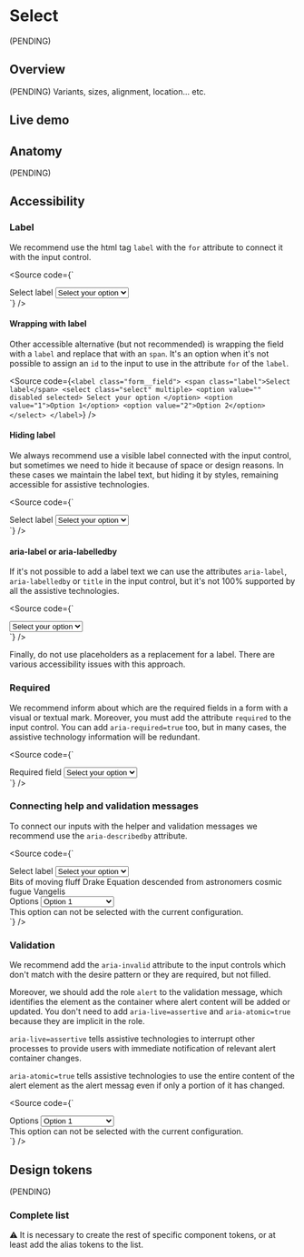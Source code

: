 


<Meta title="Components/Select" />

# Select

(PENDING)

## Overview

(PENDING) Variants, sizes, alignment, location... etc.

## Live demo

<LiveDemo
  story={Stories.Example}
  urlHtml="https://devoinc.github.io/genesys-styles/?path=/docs/components-select--docs"
  urlReact="https://devoinc.github.io/genesys-ui/?path=/docs/components-form-select--docs"
/>

## Anatomy

(PENDING)

## Accessibility

### Label

We recommend use the html tag `label` with the `for` attribute to connect it with the input control.

<Source
  code={`
  <div class="form__field">
    <label for="select-id-base" class="label">
      Select label
    </label>
    <select id="select-id-base" class="select">
      <option value="" disabled selected>
        Select your option
      </option>
      <option value="1">Option 1</option>
      <option value="2">Option 2</option>
    </select>
  </div>
  `}
/>

#### Wrapping with label

Other accessible alternative (but not recommended) is wrapping the field with a `label` and replace that with an `span`.
It's an option when it's not possible to assign an `id` to the input to use in the attribute `for` of the `label`.

<Source
  code={`
  <label class="form__field">
    <span class="label">Select label</span>
    <select class="select" multiple>
      <option value="" disabled selected>
        Select your option
      </option>
      <option value="1">Option 1</option>
      <option value="2">Option 2</option>
    </select>
  </label>
  `}
/>

#### Hiding label

We always recommend use a visible label connected with the input control, but sometimes we need to hide it because
of space or design reasons. In these cases we maintain the label text, but hiding it by styles, remaining accessible
for assistive technologies.

<Source
  code={`
  <div class="form__field">
    <label for="select-id-base" class="label label--hide">
      Select label
    </label>
    <select id="select-id-base" class="select">
      <option value="" disabled selected>
        Select your option
      </option>
      <option value="1">Option 1</option>
      <option value="2">Option 2</option>
    </select>
  </div>
  `}
/>

#### aria-label or aria-labelledby

If it's not possible to add a label text we can use the attributes `aria-label`, `aria-labelledby` or `title`
in the input control, but it's not 100% supported by all the assistive technologies.

<Source
  code={`
  <div class="form__field">
    <select id="select-id-base" class="select" aria-label="Select label">
      <option value="" disabled selected>
        Select your option
      </option>
      <option value="1">Option 1</option>
      <option value="2">Option 2</option>
    </select>
  </div>
  `}
/>

Finally, do not use placeholders as a replacement for a label. There are various accessibility issues with this approach.

### Required

We recommend inform about which are the required fields in a form with a visual or textual mark.
Moreover, you must add the attribute `required` to the input control. You can add
`aria-required=true` too, but in many cases, the assistive technology information will be redundant.

<Source
  code={`
  <div class="form__field form__field--required">
    <label for="select-id-required" class="label">
      Required field
    </label>
    <select class="select" id="select-id-required" required>
      <option value="" disabled selected>
        Select your option
      </option>
      <option value="1">Option 1</option>
      <option value="2">Option 2</option>
    </select>
  </div>
  `}
/>

### Connecting help and validation messages

To connect our inputs with the helper and validation messages we recommend use the `aria-describedby` attribute.

<Source
  code={`
  <div class="form">
    <div class="form__field">
      <label for="select-id-helper" class="label">
        Select label
      </label>
      <select
        aria-describedby="select-id-helper-message"
        id="select-id-helper"
        class="select"
      >
        <option value="" disabled selected>
          Select your option
        </option>
        <option value="1">Option 1</option>
        <option value="2">Option 2</option>
      </select>
      <div class="form__helper" id="select-id-helper-message">
        Bits of moving fluff Drake Equation descended from astronomers cosmic
        fugue Vangelis
      </div>
    </div>
    <div class="form__field form__field--error">
      <label for="select-id-error" class="label">
        Options
      </label>
      <select
        aria-describedby="select-id-error-message"
        aria-invalid="true"
        id="select-id-error"
        class="select"
      >
        <option value="" disabled>
          Select your option
        </option>
        <option value="1" selected>
          Option 1
        </option>
        <option value="2">Option 2</option>
      </select>
      <div role="alert" class="form__validation" id="select-id-error-message">
        This option can not be selected with the current configuration.
      </div>
    </div>
  </div>
  `}
/>

### Validation

We recommend add the `aria-invalid` attribute to the input controls which don't match with the desire pattern
or they are required, but not filled.

Moreover, we should add the role `alert` to the validation message, which identifies the element as
the container where alert content will be added or updated. You don't need to add `aria-live=assertive` and
`aria-atomic=true` because they are implicit in the role.

`aria-live=assertive` tells assistive technologies to interrupt other processes to provide users with
immediate notification of relevant alert container changes.

`aria-atomic=true` tells assistive technologies to use the entire content of the alert element as the alert messag
even if only a portion of it has changed.

<Source
  code={`
  <div class="form__field form__field--error">
    <label for="select-id-error" class="label">
      Options
    </label>
    <select
      aria-describedby="select-id-error-message"
      aria-invalid="true"
      id="select-id-error"
      class="select"
    >
      <option value="" disabled>
        Select your option
      </option>
      <option value="1" selected>
        Option 1
      </option>
      <option value="2">Option 2</option>
    </select>
    <div role="alert" class="form__validation" id="select-id-error-message">
      This option can not be selected with the current configuration.
    </div>
  </div>
  `}
/>

## Design tokens

(PENDING)

### Complete list

⚠️ It is necessary to create the rest of specific component tokens, or at least add the alias tokens to the list.

<DesignTokensList componentName="select" />
